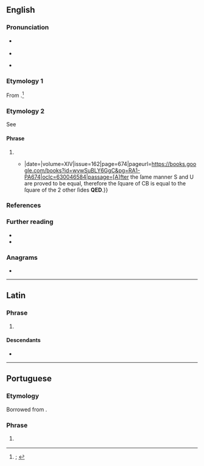{{also|Q.E.D.}}
==English==

===Pronunciation===
* {{a|RP}} {{IPA|en|/ˌkjuːiːˈdiː/}}
* {{audio|en|En-uk-QED.oga|Audio (RP)}}
* {{a|GA}} {{IPA|en|/ˌkjuˌiˈdi/}}

===Etymology 1===
From {{m|en|quantum electrodynamics|q(uantum) e(lectro)d(ynamics)}}.<ref>{{R:OED Online|pos=''n.{{sup|2}}''|noformat=yes|id=268897|date=December 2007|nodot=yes}}; {{R:Lexico|pos=abbrev}}</ref>

===Etymology 2===
See {{m|en|Q.E.D.}}

====Phrase====
{{en-phrase}}

# {{alternative form of|en|Q.E.D.|t=''initialism of'' '''[[quod erat demonstrandum]]'''}}
#* {{quote-journal|en|author=Mr. Ash|title=A New and Easy Way of Demonstrating Some Propositions in {{w|Euclid}} |journal=[[w:Philosophical Transactions of the Royal Society|Philosophical Transactions: Giving Some Accompt of the Present Undertakings, Studies and Labours of the Ingenious in Many Considerable Parts of the World]]|location=London|publisher=Printed by T. R. for John Martyn, printer to the {{w|Royal Society}}; {{...|at the Bell in St. Pauls Church-Yard.}}|date={{J2G|20 August 1684}}|volume=XIV|issue=162|page=674|pageurl=https://books.google.com/books?id=wvwSuBLY6GgC&pg=RA1-PA674|oclc=630046584|passage=[A]fter the ſame manner S and U are proved to be equal, therefore the ſquare of CB is equal to the ſquare of the 2 other ſides '''QED'''.}}

===References===
<references />

===Further reading===
* {{pedia|quantum electrodynamics}}
* {{pedia|Q.E.D.}}

===Anagrams===
* {{anagrams|en|a=deq|DEQ}}

----

==Latin==
{{wikipedia|lang=la}}

===Phrase===
{{head|la|phrase}}

# {{l|en|QED|gloss=quod erat demonstrandum}} {{initialism of|la|quod erat demonstrandum}}

====Descendants====
* {{desc|en|QED|gloss=quod erat demonstrandum}}

----

==Portuguese==

===Etymology===
Borrowed from {{bor|pt|la|QED}}.

===Phrase===
{{pt-phrase}}

# {{lb|pt|science}} {{l|en|QED}}
#: {{syn|pt|CQD}}